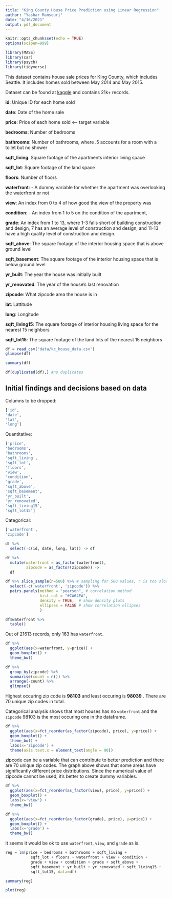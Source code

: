 ```yaml
---
title: "King County House Price Prediction using Linear Regression"
author: "Yashar Mansouri"
date: "4/16/2021"
output: pdf_document
---
```


```r
knitr::opts_chunk$set(echo = TRUE)
options(scipen=999)
```

```r
library(MASS)
library(car)
library(psych)
library(tidyverse)
```

This dataset contains house sale prices for King County, which includes Seattle. It includes homes sold between May 2014 and May 2015.

Dataset can be found at [kaggle](https://www.kaggle.com/harlfoxem/housesalesprediction/) and contains 21k+ records.

**id**: Unique ID for each home sold

**date**: Date of the home sale

**price**: Price of each home sold \<-- target variable

**bedrooms**: Number of bedrooms

**bathrooms**: Number of bathrooms, where .5 accounts for a room with a toilet but no shower

**sqft_living**: Square footage of the apartments interior living space

**sqft_lot**: Square footage of the land space

**floors**: Number of floors

**waterfront**: - A dummy variable for whether the apartment was overlooking the waterfront or not

**view**: An index from 0 to 4 of how good the view of the property was

**condition**: - An index from 1 to 5 on the condition of the apartment,

**grade**: An index from 1 to 13, where 1-3 falls short of building construction and design, 7 has an average level of construction and design, and 11-13 have a high quality level of construction and design.

**sqft_above**: The square footage of the interior housing space that is above ground level

**sqft_basement**: The square footage of the interior housing space that is below ground level

**yr_built**: The year the house was initially built

**yr_renovated**: The year of the house's last renovation

**zipcode**: What zipcode area the house is in

**lat**: Lattitude

**long**: Longitude

**sqft_living15**: The square footage of interior housing living space for the nearest 15 neighbors

**sqft_lot15**: The square footage of the land lots of the nearest 15 neighbors

```r
df = read_csv("data/kc_house_data.csv")
glimpse(df)
```

```r
summary(df)
```

```r
df[duplicated(df),] #no duplicates
```

## Initial findings and decisions based on data

Columns to be dropped:

``` .r
['id',
'date',
'lat',
'long']
```

Quantitative:

``` .r
['price',
'bedrooms',
'bathrooms',
'sqft_living',
'sqft_lot',
'floors',
'view',
'condition',
'grade',
'sqft_above',
'sqft_basement',
'yr_built',
'yr_renovated',
'sqft_living15',
'sqft_lot15']
```

Categorical:

``` .r
['waterfront', 
'zipcode']
```

```r
df %>% 
  select(-c(id, date, long, lat)) -> df
```

```r
df %>% 
  mutate(waterfront = as_factor(waterfront),
         zipcode = as_factor(zipcode)) -> 
  df
```


```r

df %>% slice_sample(n=500) %>% # sampling for 500 values, r is too slow
  select(-c('waterfront', 'zipcode')) %>% 
  pairs.panels(method = "pearson", # correlation method
               hist.col = "#CA64EA",
               density = TRUE,  # show density plots
               ellipses = FALSE # show correlation ellipses
               )
```

```r
df$waterfront %>% 
  table()
```

Out of 21613 records, only 163 has `waterfront`.

```r
df %>% 
  ggplot(aes(x=waterfront, y=price)) +
  geom_boxplot() +
  theme_bw()
```


```r
df %>% 
  group_by(zipcode) %>% 
  summarise(count = n()) %>% 
  arrange(-count) %>% 
  glimpse()
```

Highest occuring zip code is **98103** and least occuring is **98039** . There are 70 unique zip codes in total.

Categorical analysis shows that most houses has no `waterfront` and the `zipcode` 98103 is the most occuring one in the dataframe.


```r
df %>% 
  ggplot(aes(x=fct_reorder(as_factor(zipcode), price), y=price)) +
  geom_boxplot() + 
  theme_bw() + 
  labs(x='zipcode') +
  theme(axis.text.x = element_text(angle = 90))
```
zipcode can be a variable that can contribute to better prediction and there are 70 unique zip codes.
The graph above shows that some areas have significantly different price distributions. Since the numerical value of zipcode cannot be used, it's better to create dummy variables. 





```r
df %>% 
  ggplot(aes(x=fct_reorder(as_factor(view), price), y=price)) +
  geom_boxplot() + 
  labs(x='view') +
  theme_bw()
```

```r
df %>% 
  ggplot(aes(x=fct_reorder(as_factor(grade), price), y=price)) +
  geom_boxplot() + 
  labs(x='grade') +
  theme_bw()
```

It seems it would be ok to use `waterfront`, `view`, and `grade` as is.

```r
reg = lm(price ~ bedrooms + bathrooms + sqft_living + 
           sqft_lot + floors + waterfront + view + condition + 
           grade + view + condition + grade + sqft_above + 
           sqft_basement + yr_built + yr_renovated + sqft_living15 + 
           sqft_lot15, data=df)

summary(reg)
```




```r
plot(reg)
```






















